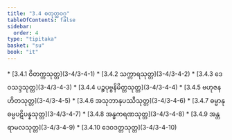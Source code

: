 ```yaml
---
title: "3.4 စတုတ္ထဝဂ္ဂ"
tableOfContents: false
sidebar:
  order: 4
type: "tipitaka"
basket: "su"
book: "it"
---
```



<DynamicBreadcrumb />



<TableOfContents book="it" section="3.4">
* [3.4.1 ဝိတက္ကသုတ္တ](3-4/3-4-1)
* [3.4.2 သက္ကာရသုတ္တ](3-4/3-4-2)
* [3.4.3 ဒေဝသဒ္ဒသုတ္တ](3-4/3-4-3)
* [3.4.4 ပဉ္စပုဗ္ဗနိမိတ္တသုတ္တ](3-4/3-4-4)
* [3.4.5 ဗဟုဇနဟိတသုတ္တ](3-4/3-4-5)
* [3.4.6 အသုဘာနုပဿီသုတ္တ](3-4/3-4-6)
* [3.4.7 ဓမ္မာနုဓမ္မပဋိပန္နသုတ္တ](3-4/3-4-7)
* [3.4.8 အန္ဓကရဏသုတ္တ](3-4/3-4-8)
* [3.4.9 အန္တရာမလသုတ္တ](3-4/3-4-9)
* [3.4.10 ဒေဝဒတ္တသုတ္တ](3-4/3-4-10)
</TableOfContents>